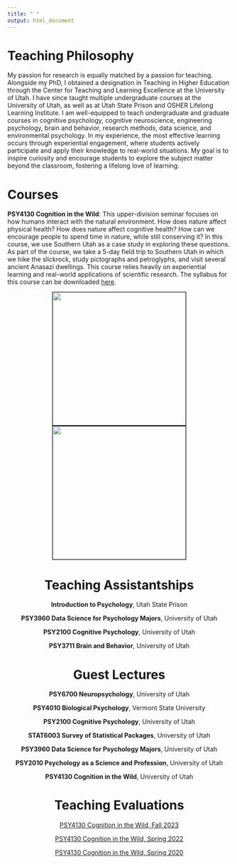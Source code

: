 ```yaml
---
title: " "
output: html_document
---
```


# Teaching Philosophy
My passion for research is equally matched by a passion for teaching. Alongside my PhD, I obtained a designation in Teaching in Higher Education through the Center for Teaching and Learning Excellence at the University of Utah. I have since taught multiple undergraduate courses at the University of Utah, as well as at Utah State Prison and OSHER Lifelong Learning Institute. I am well-equipped to teach undergraduate and graduate courses in cognitive psychology, cognitive neuroscience, engineering psychology, brain and behavior, research methods, data science, and environmental psychology. In my experience, the most effective learning occurs through experiential engagement, where students actively participate and apply their knowledge to real-world situations. My goal is to inspire curiosity and encourage students to explore the subject matter beyond the classroom, fostering a lifelong love of learning. 

# Courses
**PSY4130 Cognition in the Wild**: This upper-division seminar focuses on how humans interact with the natural environment. How does nature affect physical health? How does nature affect cognitive health? How can we encourage people to spend time in nature, while still conserving it? In this course, we use Southern Utah as a case study in exploring these questions. As part of the course, we take a 5-day field trip to Southern Utah in which we hike the slickrock, study pictographs and petroglyphs, and visit several ancient Anasazi dwellings. This course relies heavily on experiential learning and real-world applications of scientific research. The syllabus for this course can be downloaded [here](./Documents/PSY4130 Cognition in the Wild Syllabus_Fall 2023.pdf).

<center><img src="./Images/cog.in.wild.jpg" width="300" style="border: 1px solid black"/> <img src="./Images/cog.in.wild.2.jpg" width="300" style="border: 1px solid black"/>

# Teaching Assistantships

**Introduction to Psychology**, Utah State Prison

**PSY3960 Data Science for Psychology Majors**, University of Utah

**PSY2100 Cognitive Psychology**, University of Utah

**PSY3711 Brain and Behavior**, University of Utah

# Guest Lectures 

**PSY6700 Neuropsychology**, University of Utah

**PSY4010 Biological Psychology**, Vermont State University

**PSY2100 Cognitive Psychology**, University of Utah

**STAT6003 Survey of Statistical Packages**, University of Utah

**PSY3960 Data Science for Psychology Majors**, University of Utah

**PSY2010 Psychology as a Science and Profession**, University of Utah

**PSY4130 Cognition in the Wild**, University of Utah

# Teaching Evaluations

[PSY4130 Cognition in the Wild, Fall 2023](./Documents/PSY4130 Fall 2023.pdf)

[PSY4130 Cognition in the Wild, Spring 2022](./Documents/PSY4130 Spring 2022.pdf)

[PSY4130 Cognition in the Wild, Spring 2020](./Documents/PSY4130 Spring 2020.pdf)

